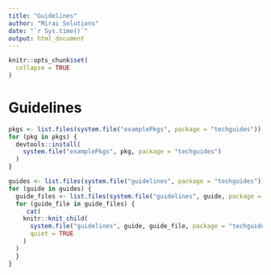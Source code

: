 ```yaml
---
title: "Guidelines"
author: "Mirai Solutions"
date: "`r Sys.time()`"
output: html_document
---
```


```r
knitr::opts_chunk$set(
  collapse = TRUE
)
```

# Guidelines

```r
pkgs <- list.files(system.file("examplePkgs", package = "techguides"))
for (pkg in pkgs) {
  devtools::install(
    system.file("examplePkgs", pkg, package = "techguides")
  )
}
```

```r
guides <- list.files(system.file("guidelines", package = "techguides"))
for (guide in guides) {
  guide_files <- list.files(system.file("guidelines", guide, package = "techguides"))
  for (guide_file in guide_files) {
     cat(
    knitr::knit_child(
      system.file("guidelines", guide, guide_file, package = "techguides"),
      quiet = TRUE
    ) 
  ) 
  }
}
```
